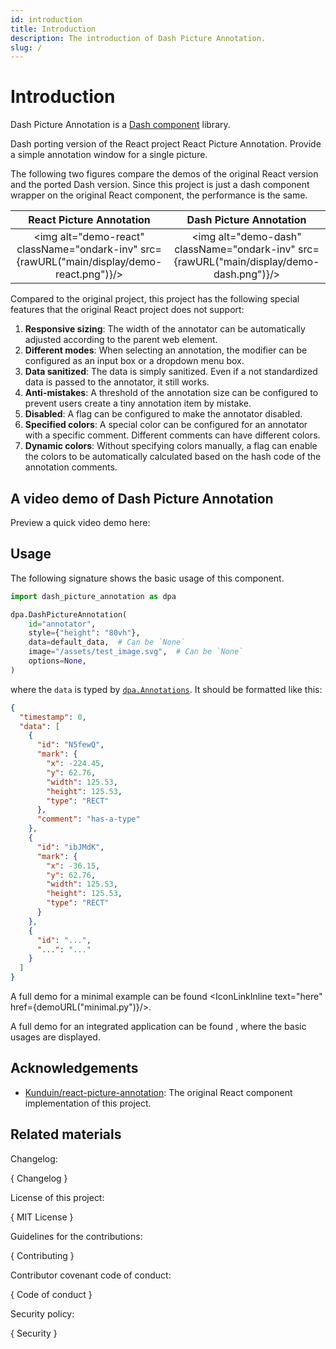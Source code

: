 ```yaml
---
id: introduction
title: Introduction
description: The introduction of Dash Picture Annotation.
slug: /
---
```








# Introduction

Dash Picture Annotation is a [Dash component<IconExternalLink/>][link-dash-component] library.

Dash porting version of the React project React Picture Annotation. Provide a simple annotation window for a single picture.

The following two figures compare the demos of the original React version and the ported Dash version. Since this project is just a dash component wrapper on the original React component, the performance is the same.

|                                  React Picture Annotation                                  |                                 Dash Picture Annotation                                  |
| :----------------------------------------------------------------------------------------: | :--------------------------------------------------------------------------------------: |
| <img alt="demo-react" className="ondark-inv" src={rawURL("main/display/demo-react.png")}/> | <img alt="demo-dash" className="ondark-inv" src={rawURL("main/display/demo-dash.png")}/> |

Compared to the original project, this project has the following special features that the original React project does not support:

1. **Responsive sizing**<InlineIcon icon={mdiResizeHorizontal}/>: The width of the annotator can be automatically adjusted according to the parent web element.
2. **Different modes**<InlineIcon icon={mdiFormSelect}/>: When selecting an annotation, the modifier can be configured as an input box or a dropdown menu box.
3. **Data sanitized**<InlineIcon icon={mdiSafeSquareOutline}/>: The data is simply sanitized. Even if a not standardized data is passed to the annotator, it still works.
4. **Anti-mistakes**<InlineIcon icon={mdiImageFilterCenterFocus}/>: A threshold of the annotation size can be configured to prevent users create a tiny annotation item by mistake.
5. **Disabled**<InlineIcon icon={mdiEditOffOutline}/>: A flag can be configured to make the annotator disabled.
6. **Specified colors**<InlineIcon icon={mdiColor}/>: A special color can be configured for an annotator with a specific comment. Different comments can have different colors.
7. **Dynamic colors**<InlineIcon icon={mdiPaletteOutline}/>: Without specifying colors manually, a flag can enable the colors to be automatically calculated based on the hash code of the annotation comments.

## A video demo of Dash Picture Annotation

Preview a quick video demo here:

<VideoPlayer src="https://raw.githubusercontent.com/cainmagi/dash-picture-annotation/main/display/demo.mp4" />

## Usage

The following signature shows the basic usage of this component.

```python
import dash_picture_annotation as dpa

dpa.DashPictureAnnotation(
    id="annotator",
    style={"height": "80vh"},
    data=default_data,  # Can be `None`
    image="/assets/test_image.svg",  # Can be `None`
    options=None,
)
```

where the `data` is typed by [`dpa.Annotations`](./apis/typehints/Annotations.mdx).
It should be formatted like this:

```json showLineNumbers
{
  "timestamp": 0,
  "data": [
    {
      "id": "N5fewQ",
      "mark": {
        "x": -224.45,
        "y": 62.76,
        "width": 125.53,
        "height": 125.53,
        "type": "RECT"
      },
      "comment": "has-a-type"
    },
    {
      "id": "ibJMdK",
      "mark": {
        "x": -36.15,
        "y": 62.76,
        "width": 125.53,
        "height": 125.53,
        "type": "RECT"
      }
    },
    {
      "id": "...",
      "...": "..."
    }
  ]
}
```

A full demo for a minimal example can be found <IconLinkInline text="here" href={demoURL("minimal.py")}/>.

A full demo for an integrated application can be found <IconLinkInline text="here" href={demoURL()}/>, where the basic usages are displayed.

## Acknowledgements

- [Kunduin/react-picture-annotation<IconExternalLink/>][git-react-picture-annotation]: The original React component implementation of this project.

## Related materials

Changelog:

<p>
  {
    <DarkButton href={repoURL("blob/main/Changelog.md")} icon={octClock16}>
      Changelog
    </DarkButton>
  }
</p>

License of this project:

<p>
  {
    <DarkButton href={repoURL("blob/main/LICENSE")} icon={octLaw16}>
      MIT License
    </DarkButton>
  }
</p>

Guidelines for the contributions:

<p>
  {
    <DarkButton
      href={repoURL("blob/main/CONTRIBUTING.md")}
      icon={octRepoForked16}
    >
      Contributing
    </DarkButton>
  }
</p>

Contributor covenant code of conduct:

<p>
  {
    <DarkButton
      href={repoURL("blob/main/CODE_OF_CONDUCT.md")}
      icon={octShareAndroid16}
    >
      Code of conduct
    </DarkButton>
  }
</p>

Security policy:

<p>
  {
    <DarkButton href={repoURL("blob/main/SECURITY.md")} icon={octiconShield16}>
      Security
    </DarkButton>
  }
</p>

[git-react-picture-annotation]: https://github.com/Kunduin/react-picture-annotation
[link-dash-component]: https://dash.plotly.com/plugins
